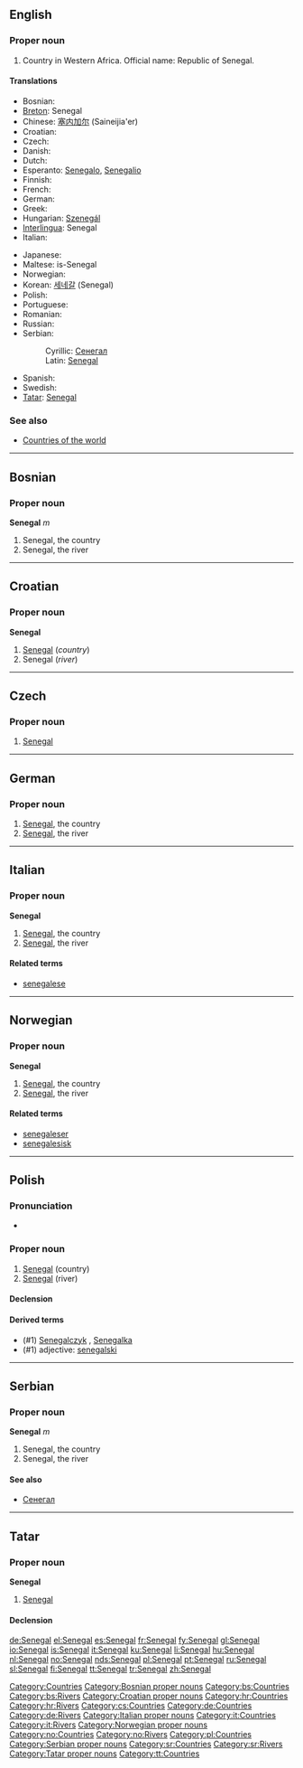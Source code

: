 ==English==

===Proper noun===
{{en-proper noun}}

# Country in Western Africa. Official name: Republic of Senegal.

====Translations====
{{top}}
* Bosnian: {{t-|bs|Senegal|m}}
* [[Breton]]: Senegal
* Chinese: [[塞内加尔]] (Saineijia'er)
* Croatian: {{t-|hr|Senegal|m}}
* Czech: {{t-|cs|Senegal|m}}
* Danish: {{t-|da|Senegal}}
* Dutch: {{t+|nl|Senegal}}
* Esperanto: [[Senegalo]], [[Senegalio]]
* Finnish: {{t+|fi|Senegal}}
* French: {{t+|fr|Sénégal}}
* German: {{t+|de|Senegal}}
* Greek: {{t-|el|Σενεγάλη|f|tr=Senegáli|sc=Grek}}
* Hungarian: [[Szenegál]]
* [[Interlingua]]: Senegal
* Italian: {{t-|it|Senegal}}
{{mid}}
* Japanese: {{t-|ja|セネガル|tr=Senegaru|sc=Jpan}}
* Maltese: is-Senegal
* Norwegian: {{t-|no|Senegal}}
* Korean: [[세네갈]] (Senegal)
* Polish: {{t+|pl|Senegal}}
* Portuguese: {{t+|pt|Senegal}}
* Romanian: {{t-|ro|Senegal|n}}
* Russian: {{t+|ru|Сенегал|sc=Cyrl}}
* Serbian:
*: Cyrillic: [[Сенегал#Serbian|Сенегал]] {{m}}
*: Latin: [[Senegal#Serbian|Senegal]] {{m}}
* Spanish: {{t+|es|Senegal}}
* Swedish: {{t-|sv|Senegal}}
* [[Tatar]]: [[Senegal#Tatar|Senegal]]
{{bottom}}

===See also===
* [[Appendix:Countries of the world|Countries of the world]]

[[Category:Countries]]

----

==Bosnian==

===Proper noun===
'''Senegal''' ''m''

# Senegal, the country
# Senegal, the river

[[Category:Bosnian proper nouns]]
[[Category:bs:Countries]]
[[Category:bs:Rivers]]

----

==Croatian==

===Proper noun===
'''Senegal''' {{m}}

# [[#English|Senegal]] (''country'')
# Senegal (''river'')

[[Category:Croatian proper nouns]]
[[Category:hr:Countries]]
[[Category:hr:Rivers]]

----
==Czech==

===Proper noun===
{{cs-proper noun|g=m}}

# [[#English|Senegal]]

[[Category:cs:Countries]]

----

==German==
{{wikipedia|lang=de}}
===Proper noun===
{{infl|de|proper noun|g=m}}

# [[#English|Senegal]], the country
# [[#English|Senegal]], the river

[[Category:de:Countries]]
[[Category:de:Rivers]]

----

==Italian==
{{wikipedia|lang=it}}
===Proper noun===
'''Senegal''' {{m}}

# [[#English|Senegal]], the country
# [[#English|Senegal]], the river

====Related terms====
*[[senegalese]]

[[Category:Italian proper nouns]]
[[Category:it:Countries]]
[[Category:it:Rivers]]

----
==Norwegian==

===Proper noun===
'''Senegal'''

# [[#English|Senegal]], the country
# [[#English|Senegal]], the river

====Related terms====
*[[senegaleser]]
*[[senegalesisk]]

[[Category:Norwegian proper nouns]]
[[Category:no:Countries]]
[[Category:no:Rivers]]

----
==Polish==

===Pronunciation===
* {{IPA|/sɛˈnɛɡal/|lang=pl}}

===Proper noun===
{{infl|pl|proper noun|g=m}}

# [[#English|Senegal]] (country)
# [[#English|Senegal]] (river)

====Declension====
{{pl-decl-noun-sing
|Senegal
|Senegalu
|Senegalowi
|Senegal
|Senegalem
|Senegalu
|Senegalu
}}

====Derived terms====
*(#1) [[Senegalczyk]] {{m}}, [[Senegalka]] {{f}}
*(#1) adjective: [[senegalski]]

[[Category:pl:Countries]]
----

==Serbian==

===Proper noun===
'''Senegal''' ''m''

# Senegal, the country
# Senegal, the river

====See also====
*[[Сенегал#Serbian|Сенегал]]

[[Category:Serbian proper nouns]]
[[Category:sr:Countries]]
[[Category:sr:Rivers]]

----

==Tatar==

===Proper noun===
'''Senegal'''

# [[Senegal#English|Senegal]]

====Declension====
{{tt-latin-noun|nıñ|ga|nı|da|dan}}

[[Category:Tatar proper nouns]]
[[Category:tt:Countries]]

[[de:Senegal]]
[[el:Senegal]]
[[es:Senegal]]
[[fr:Senegal]]
[[fy:Senegal]]
[[gl:Senegal]]
[[io:Senegal]]
[[is:Senegal]]
[[it:Senegal]]
[[ku:Senegal]]
[[li:Senegal]]
[[hu:Senegal]]
[[nl:Senegal]]
[[no:Senegal]]
[[nds:Senegal]]
[[pl:Senegal]]
[[pt:Senegal]]
[[ru:Senegal]]
[[sl:Senegal]]
[[fi:Senegal]]
[[tt:Senegal]]
[[tr:Senegal]]
[[zh:Senegal]]